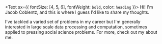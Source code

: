 
<Text sx={{ fontSize: [4, 5, 6], fontWeight: `bold`, color: `heading` }}>
  Hi! I'm Jacob Coblentz, and this is where I guess I'd like to share my thoughts.
</Text>


I've tackled a varied set of problems in my career but I'm generally interested in large scale data processing and 
computation, sometimes applied to pressing social science problems. For more, check out <Link to="/about">my about me</Link>.
 